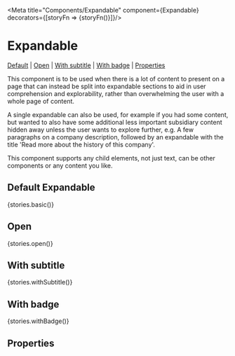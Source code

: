 
<Meta title="Components/Expandable" component={Expandable} decorators={[storyFn => <Box height="300px">{storyFn()}</Box>]}/>

# Expandable

[Default](#default) | [Open](#open) | [With subtitle](#with-subtitle) | [With badge](#with-badge) | [Properties](#properties)

This component is to be used when there is a lot of content to present on a page that can instead be split into expandable sections to aid in user comprehension and explorability, rather than overwhelming the user with a whole page of content.

A single expandable can also be used, for example if you had some content, but wanted to also have some additional less important subsidiary content hidden away unless the user wants to explore further, e.g. A few paragraphs on a company description, followed by an expandable with the title 'Read more about the history of this company'.

This component supports any child elements, not just text, can be other components or any content you like.

## Default Expandable

<Preview>
  <Story name="Default">{stories.basic()}
  </Story>
</Preview>

## Open

<Preview>
  <Story name="Open">{stories.open()}
  </Story>
</Preview>

## With subtitle

<Preview>
  <Story name="With subtitle">{stories.withSubtitle()}
  </Story>
</Preview>


## With badge

<Preview>
  <Story name="With badge">{stories.withBadge()}
  </Story>
</Preview>

## Properties

<Props of={Expandable} />
